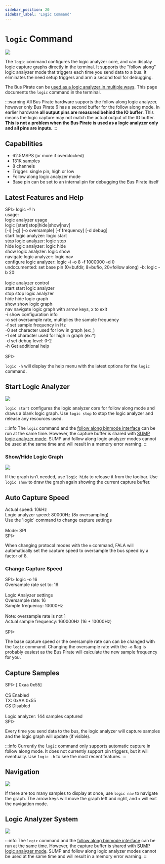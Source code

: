 ---
sidebar_position: 20
sidebar_label: 'Logic Command'
---

# ```logic``` Command

![](./img/logic-command-nav.png)

The ```logic``` command configures the logic analyzer core, and can display logic capture graphs directly in the terminal. It supports the "follow along" logic analyzer mode that triggers each time you send data to a bus. It eliminates the need setup triggers and arm a second tool for debugging. 

The Bus Pirate can be [used as a logic analyzer in multiple ways](/logic-analyzer/logicanalyzer). This page documents the ```logic``` command in the terminal.

:::warning
All Bus Pirate hardware supports the follow along logic analyzer, however only Bus Pirate 6 has a second buffer for the follow along mode. In earlier hardware **all output pins are measured behind the IO buffer**. This means the logic capture may not match the actual output of the IO buffer. **This is not a problem when the Bus Pirate is used as a logic analyzer only and all pins are inputs**.
:::

## Capabilities

- 62.5MSPS (or more if overclocked)
- 131K samples
- 8 channels
- Trigger: single pin, high or low
- Follow along logic analyzer mode
- Base pin can be set to an internal pin for debugging the Bus Pirate itself

## Latest Features and Help

<BrowserWindow>
<span className="bp-prompt">SPI></span> logic -? h<br/>
usage:<br/>
<span className="bp-info">logic analyzer usage</span><br/>
<span className="bp-info">logic	[start|stop|hide|show|nav]</span><br/>
<span className="bp-info">	[-i] [-g] [-o oversample] [-f frequency] [-d debug]</span><br/>
<span className="bp-info">start logic analyzer: logic start</span><br/>
<span className="bp-info">stop logic analyzer: logic stop</span><br/>
<span className="bp-info">hide logic analyzer: logic hide</span><br/>
<span className="bp-info">show logic analyzer: logic show</span><br/>
<span className="bp-info">navigate logic analyzer: logic nav</span><br/>
<span className="bp-info">configure logic analyzer: logic -i -o 8 -f 1000000 -d 0</span><br/>
<span className="bp-info">undocumented: set base pin (0=bufdir, 8=bufio, 20=follow along) -b: logic -b 20</span><br/>
<br/>
<span className="bp-info">logic analyzer control</span><br/>
<span className="bp-prompt">start</span>	<span className="bp-info">start logic analyzer</span><br/>
<span className="bp-prompt">stop</span>	<span className="bp-info">stop logic analyzer</span><br/>
<span className="bp-prompt">hide</span>	<span className="bp-info">hide logic graph</span><br/>
<span className="bp-prompt">show</span>	<span className="bp-info">show logic graph</span><br/>
<span className="bp-prompt">nav</span>	<span className="bp-info">navigate logic graph with arrow keys, x to exit</span><br/>
<span className="bp-prompt">-i</span>	<span className="bp-info">show configuration info</span><br/>
<span className="bp-prompt">-o</span>	<span className="bp-info">set oversample rate, multiplies the sample frequency</span><br/>
<span className="bp-prompt">-f</span>	<span className="bp-info">set sample frequency in Hz</span><br/>
<span className="bp-prompt">-0</span>	<span className="bp-info">set character used for low in graph (ex:_)</span><br/>
<span className="bp-prompt">-1</span>	<span className="bp-info">set character used for high in graph (ex:*)</span><br/>
<span className="bp-prompt">-d</span>	<span className="bp-info">set debug level: 0-2</span><br/>
<span className="bp-prompt">-h</span>	<span className="bp-info">Get additional help</span><br/>
<br/>
<span className="bp-prompt">SPI></span> <br/>
</BrowserWindow>

```logic -h``` will display the help menu with the latest options for the ```logic``` command.

## Start Logic Analyzer
![](./img/logic-start.png)

```logic start``` configures the logic analyzer core for follow along mode and draws a blank logic graph. Use ```logic stop``` to stop the logic analyzer and release any resources used.

:::info
The ```logic``` command and the [follow along binmode interface](/logic-analyzer/faladata) can be run at the same time. However, the capture buffer is shared with [SUMP logic analyzer mode](/logic-analyzer/sump). SUMP and follow along logic analyzer modes cannot be used at the same time and will result in a memory error warning.
:::

### Show/Hide Logic Graph

![](./img/logic-hide.png)

If the graph isn't needed, use ```logic hide``` to release it from the toolbar. Use ```logic show``` to draw the graph again showing the current capture buffer.

## Auto Capture Speed
<BrowserWindow>
<span className="bp-info">Actual speed:</span> 10kHz<br/>
<span className="bp-info">Logic analyzer speed:</span> 80000Hz (8x oversampling)<br/>
<span className="bp-info">Use the 'logic' command to change capture settings</span><br/>
<br/>
<span className="bp-info">Mode:</span> SPI<br/>
<span className="bp-prompt">SPI></span> <br/>
</BrowserWindow>

When changing protocol modes with the ```m``` command, FALA will automatically set the capture speed to oversample the bus speed by a factor of 8. 

### Change Capture Speed
<BrowserWindow>
<span className="bp-prompt">SPI></span> logic -o 16<br/>
Oversample rate set to: 16<br/>
<br/>
Logic Analyzer settings<br/>
 Oversample rate: 16<br/>
 Sample frequency: 10000Hz<br/>
<br/>
Note: oversample rate is not 1<br/>
Actual sample frequency: 160000Hz (16 * 10000Hz)<br/>
<br/>
<span className="bp-prompt">SPI></span> <br/>
</BrowserWindow>

The base capture speed or the oversample rate can can be changed with the ```logic``` command. Changing the oversample rate with the ```-o``` flag is probably easiest as the Bus Pirate will calculate the new sample frequency for you.

## Capture Samples

<BrowserWindow>
<span className="bp-prompt">SPI></span> [ 0xaa 0x55]<br/>
<br/>
CS Enabled<br/>
<span className="bp-info">TX:</span> 0x<span className="bp-float">AA</span> 0x<span className="bp-float">55</span> <br/>
CS Disabled<br/>
<br/>
<span className="bp-info">Logic analyzer:</span> 144 samples captured<br/>
<span className="bp-prompt">SPI></span> <br/>
</BrowserWindow>

Every time you send data to the bus, the logic analyzer will capture samples and the logic graph will update (if visible).

:::info
Currently the ```logic``` command only supports automatic capture in follow along mode. It does not currently support pin triggers, but it will eventually. Use ```logic -h``` to see the most recent features. 
:::

## Navigation

![](./img/logic-command-nav.png)

If there are too many samples to display at once, use ```logic nav``` to navigate the graph. The arrow keys will move the graph left and right, and ```x``` will exit the navigation mode.

## Logic Analyzer System

![](./img/logic-system.png)

:::info
The ```logic``` command and the [follow along binmode interface](/logic-analyzer/faladata) can be run at the same time. However, the capture buffer is shared with [SUMP logic analyzer mode](/logic-analyzer/sump). SUMP and follow along logic analyzer modes cannot be used at the same time and will result in a memory error warning.
:::


